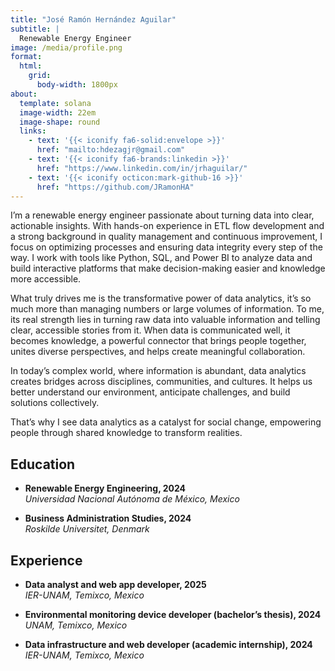 ```yaml
---
title: "José Ramón Hernández Aguilar"
subtitle: |
  Renewable Energy Engineer
image: /media/profile.png
format:
  html:
    grid:
      body-width: 1800px
about:
  template: solana
  image-width: 22em
  image-shape: round
  links:
    - text: '{{< iconify fa6-solid:envelope >}}'
      href: "mailto:hdezagjr@gmail.com"
    - text: '{{< iconify fa6-brands:linkedin >}}'
      href: "https://www.linkedin.com/in/jrhaguilar/"
    - text: '{{< iconify octicon:mark-github-16 >}}'
      href: "https://github.com/JRamonHA"
---
```


I’m a renewable energy engineer passionate about turning data into clear, actionable insights. With hands-on experience in ETL flow development and a strong background in quality management and continuous improvement, I focus on optimizing processes and ensuring data integrity every step of the way. I work with tools like Python, SQL, and Power BI to analyze data and build interactive platforms that make decision-making easier and knowledge more accessible.

What truly drives me is the transformative power of data analytics, it’s so much more than managing numbers or large volumes of information. To me, its real strength lies in turning raw data into valuable information and telling clear, accessible stories from it. When data is communicated well, it becomes knowledge, a powerful connector that brings people together, unites diverse perspectives, and helps create meaningful collaboration.

In today’s complex world, where information is abundant, data analytics creates bridges across disciplines, communities, and cultures. It helps us better understand our environment, anticipate challenges, and build solutions collectively.

That’s why I see data analytics as a catalyst for social change, empowering people through shared knowledge to transform realities.

:::: {.grid}

::: {.g-col-12 .g-col-md-5 style="text-align: left;"}
## Education

- **Renewable Energy Engineering, 2024**  
  *Universidad Nacional Autónoma de México, Mexico*

- **Business Administration Studies, 2024**  
  *Roskilde Universitet, Denmark*
:::

::: {.g-col-12 .g-col-md-7 style="text-align: left;"}
## Experience

- **Data analyst and web app developer, 2025**  
  *IER-UNAM, Temixco, Mexico*

- **Environmental monitoring device developer (bachelor’s thesis), 2024**  
  *UNAM, Temixco, Mexico*

- **Data infrastructure and web developer (academic internship), 2024**  
  *IER-UNAM, Temixco, Mexico*
:::


::::